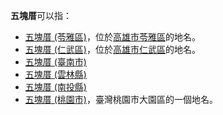 '''五塊厝'''可以指：
* [[五塊厝_(苓雅區)|五塊厝 (苓雅區)]]，位於[[高雄市|高雄市]][[苓雅區|苓雅區]]的地名。
* [[五塊厝_(仁武區)|五塊厝 (仁武區)]]，位於[[高雄市|高雄市]][[仁武區|仁武區]]的地名。
* [[五塊厝_(臺南市)|五塊厝 (臺南市)]]
* [[五塊厝_(雲林縣)|五塊厝 (雲林縣)]]
* [[五塊厝_(南投縣)|五塊厝 (南投縣)]]
* [[五塊厝_(桃園市)|五塊厝 (桃園市)]]，臺灣桃園市大園區的一個地名。

{{消歧義|W|Cat=三字地名消歧義}}